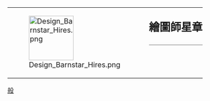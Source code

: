{| style="border: 1px solid {{{border|gray}}}; background-color: {{{color|#fdffe7}}};"
|rowspan="2" valign="middle" | [[File:Design Barnstar Hires.png|100px]]
|rowspan="2" |
|style="font-size: x-large; padding: 0; vertical-align: middle; height: 1.1em;" | '''繪圖師星章'''
|-
|style="vertical-align: middle; border-top: 1px solid gray;" | {{{1}}}
|}<noinclude>
[[Category:維基星章模板|般]]
</noinclude>